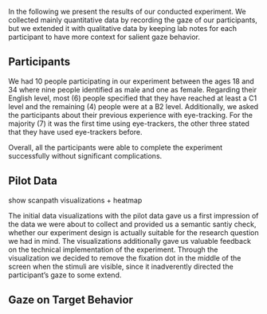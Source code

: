 In the following we present the results of our conducted experiment. We collected mainly quantitative data by recording the gaze of our participants, but we extended it with qualitative data by keeping lab notes for each participant to have more context for salient gaze behavior.


## Participants

We had 10 people participating in our experiment between the ages 18 and 34 where nine people identified as male and one as female. Regarding their English level, most (6) people specified that they have reached at least a C1 level and the remaining (4) people were at a B2 level. Additionally, we asked the participants about their previous experience with eye-tracking. For the majority (7) it was the first time using eye-trackers, the other three stated that they have used eye-trackers before.

Overall, all the participants were able to complete the experiment successfully without significant complications.

## Pilot Data
show scanpath visualizations + heatmap

The initial data visualizations with the pilot data gave us a first impression of the data we were about to collect and provided us a semantic santiy check, whether our experiment design is actually suitable for the research question we had in mind. The visualizations additionally gave us valuable feedback on the technical implementation of the experiment. Through the visualization we decided to remove the fixation dot in the middle of the screen when the stimuli are visible, since it inadverently directed the participant's gaze to some extend. 

## Gaze on Target Behavior
